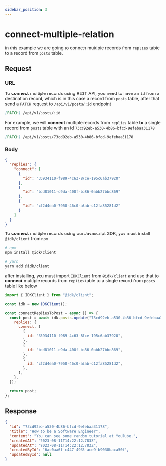 ```yaml
---
sidebar_position: 3
---
```


# connect-multiple-relation


In this example we are going to connect multiple records from `replies` table to a record from `posts` table.

## Request

<Tabs>
  <TabItem value="rest_api" label="REST API" default>

### URL

To <b>connect</b> multiple records using REST API, you need to have an <code>id</code> from a destination record, which is in this case a record from <code>posts</code> table, after that send a <code>PATCH</code> request to <code>/api/v1/posts/:id</code> endpoint

```md
[PATCH] /api/v1/posts/:id
```

For example, we will <b>connect</b> multiple records from <code>replies</code> table <b>to</b> a single record from <code>posts</code> table with an id <code>73cd92eb-a530-4b86-bfcd-9efebaa31178</code>

```md
[PATCH] /api/v1/posts/73cd92eb-a530-4b86-bfcd-9efebaa31178
```

### Body

<BrowserWindow url="/api/v1/posts/73cd92eb-a530-4b86-bfcd-9efebaa31178">

```json
{
  "replies": {
    "connect": [
      {
        "id": "36934110-f989-4c63-87ce-195c6ab37920"
      },
      {
        "id": "bcd81011-c9da-408f-bb86-0abb27bbc869"
      },
      {
        "id": "cf2d4ea0-7958-46c0-a3ab-c12fa85281d2"
      }
    ]
  }
}
```

</BrowserWindow>
  </TabItem>
  <TabItem value="js_sdk" label="Javascript SDK">
  To <b>connect</b> multiple records using our Javascript SDK, you must install <code>@idk/client</code> from <code>npm</code>

```bash
# npm
npm install @idk/client

# yarn
yarn add @idk/client
```

after installing, you must import <code>IDKClient</code> from <code>@idk/client</code> and use that to **connect** multiple records from <code>replies</code> table to a single record from <code>posts</code> table like below

```javascript
import { IDKClient } from "@idk/client";

const idk = new IDKClient();

const connectRepliesToPost = async () => {
  const post = await idk.posts.update("73cd92eb-a530-4b86-bfcd-9efebaa31178", {
    replies: {
      connect: [
        {
          id: "36934110-f989-4c63-87ce-195c6ab37920",
        },
        {
          id: "bcd81011-c9da-408f-bb86-0abb27bbc869",
        },
        {
          id: "cf2d4ea0-7958-46c0-a3ab-c12fa85281d2",
        },
      ],
    },
  });

  return post;
};
```

  </TabItem>
</Tabs>

## Response

<BrowserWindow url="/api/v1/posts/73cd92eb-a530-4b86-bfcd-9efebaa31178">

```json
{
  "id": "73cd92eb-a530-4b86-bfcd-9efebaa31178",
  "title": "How to be a Software Engineer",
  "content": "You can see some random tutorial at YouTube.",
  "createdAt": "2023-08-11T14:22:12.783Z",
  "updatedAt": "2023-08-11T14:22:12.783Z",
  "createdById": "6ac0aa6f-c447-4936-ace9-b9038baca50f",
  "updatedById": null
}
```

</BrowserWindow>
